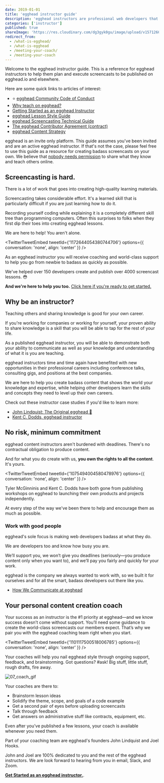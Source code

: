 ```yaml
---
date: 2019-01-01
title: 'egghead instructor guide'
description: 'egghead instructors are professional web developers that share their knowledge and help active learners improve their skills as web developers.'
categories: ['instructor']
published: true
shareImage: 'https://res.cloudinary.com/dg3gyk0gu/image/upload/v1571260698/og-image-assets/share_image_screencasting.png'
redirect_from:
  - /what-is-egghead/
  - /what-is-egghead
  - /meeting-your-coach/
  - /meeting-your-coach
---
```


Welcome to the egghead instructor guide. This is a reference for egghead instructors to help them plan and execute screencasts to be published on egghead.io and elsewhere.

Here are some quick links to articles of interest:

* ⭐️ [egghead Community Code of Conduct](/code-of-conduct/)
* [Why teach on egghead?](/instructor/why-teach-on-egghead)
* [Getting Started as an egghead Instructor](/instructor/getting-started)
* [egghead Lesson Style Guide](/instructor/style-guide)
* [egghead Screencasting Technical Guide](/instructor/screencasting)
* [The egghead Contributor Agreement (contract)](/instructor/legal)
* [egghead Content Strategy](/instructor/content-strategy)

egghead is an invite only platform. This guide assumes you've been invited and are an active egghead instructor. If that's not the case, please feel free to use this guide as a resource for creating badass screencasts on your own. We believe that [nobody needs permission](/instructor/getting-started/get-invited) to share what they know and teach others online.

## Screencasting is hard.

There is a lot of work that goes into creating high-quality learning materials.

Screencasting takes considerable effort. It's a learned skill that is particularly difficult if you are just learning how to do it.

Recording yourself coding while explaining it is a completely different skill tree than programming computers. Often this surprises to folks when they first dip their toes into creating egghead lessons.

We are here to help! You aren't alone.

<TwitterTweetEmbed tweetId={'1172644054380744706'} options={{ conversation: 'none', align: 'center' }} />

As an egghead instructor you will receive coaching and world-class support to help you go from newbie to badass as quickly as possible.

We've helped over 150 developers create and publish over 4000 screencast lessons. 😳

**And we're here to help you too.** [Click here if you're ready to get started.](/instructor/getting-started)

## Why be an instructor?

Teaching others and sharing knowledge is good for your own career.

If you're working for companies or working for yourself, your proven ability to share knowledge is a skill that you will be able to tap for the rest of your life.

As a published egghead instructor, you will be able to demonstrate both your ability to communicate as well as your knowledge and understanding of what it is you are teaching.

egghead instructors time and time again have benefited with new opportunities in their professional careers including conference talks, consulting gigs, and positions at the best companies.

We are here to help you create badass content that shows the world your knowledge and expertise, while helping other developers learn the skills and concepts they need to level up their own careers.

Check out these instructor case studies if you'd like to learn more:

* [John Lindquist: The Original egghead 🥚](/instructor/case-studies/john-lindquist)
* [Kent C. Dodds, egghead instructor](/instructor/case-studies/kent-c-dodds)

## No risk, minimum commitment

egghead content instructors aren't burdened with deadlines. There's no contractual obligation to produce content.

And for what you do create with us, **you own the rights to all the content**. It's yours.

<TwitterTweetEmbed tweetId={'1075494004580478976'} options={{ conversation: 'none', align: 'center' }} />

Tyler McGinninis and Kent C. Dodds have both gone from publishing workshops on egghead to launching their own products and projects independently.

At every step of the way we've been there to help and encourage them as much as possible.

### Work with good people

egghead's sole focus is making web developers badass at what they do.

We are developers too and know how busy you are.

We’ll support you, we won’t give you deadlines (seriously—you produce content only when you want to), and we’ll pay you fairly and quickly for your work.

egghead is the company we always wanted to work with, so we built it for ourselves and for all the smart, badass developers out there like you.

- [How We Communicate at egghead](/instructor/getting-started/communication)

## Your personal content creation coach

Your success as an instructor is the #1 priority at egghead—and we know success doesn’t come without support. You’ll need some guidance to create the world-class screencasts our members expect. That’s why we pair you with the egghead coaching team right when you start.

<TwitterTweetEmbed tweetId={'1101117500518006785'} options={{ conversation: 'none', align: 'center' }} />

Your coaches will help you nail egghead style through ongoing support, feedback, and brainstorming. Got questions? #ask! Big stuff, little stuff, rough drafts, fire away.

![07_coach_gif](https://media.giphy.com/media/PAYR5Ar3XpJJu/giphy.gif)

Your coaches are there to:

- Brainstorm lesson ideas
- Solidify the theme, scope, and goals of a code example
- Get a second pair of eyes before uploading screencasts
- Talk through feedback
- Get answers on administrative stuff like contracts, equipment, etc.

Even after you’ve published a few lessons, your coach is available whenever you need them.

Part of your coaching team are egghead's founders John Lindquist and Joel Hooks.

John and Joel are 100% dedicated to you and the rest of the egghead instructors. We are look forward to hearing from you in email, Slack, and Zoom.

**[Get Started as an egghead instructor.](/instructor/getting-started)**.
